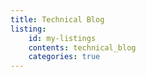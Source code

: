 ```yaml
---
title: Technical Blog
listing:
    id: my-listings
    contents: technical_blog
    categories: true
---
```


::: {.column-page #my-listings}
:::